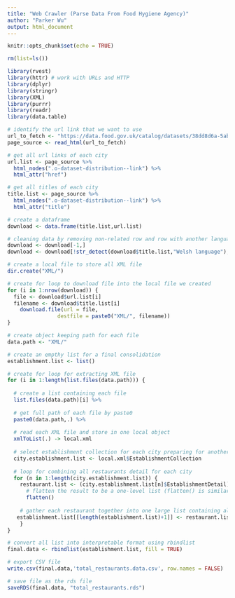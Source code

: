```yaml
---
title: "Web Crawler (Parse Data From Food Hygiene Agency)"
author: "Parker Wu"
output: html_document
---
```


```r
knitr::opts_chunk$set(echo = TRUE)
```

```r
rm(list=ls())
```

```r
library(rvest)
library(httr) # work with URLs and HTTP
library(dplyr)
library(stringr)
library(XML)
library(purrr)
library(readr)
library(data.table)
```
```r
# identify the url link that we want to use
url_to_fetch <- "https://data.food.gov.uk/catalog/datasets/38dd8d6a-5ab1-4f50-b753-ab33288e3200"
page_source <- read_html(url_to_fetch)
```

```r
# get all url links of each city
url.list <- page_source %>%
  html_nodes(".o-dataset-distribution--link") %>%
  html_attr("href")

# get all titles of each city
title.list <- page_source %>%
  html_nodes(".o-dataset-distribution--link") %>%
  html_attr("title")

# create a dataframe
download <- data.frame(title.list,url.list)

# cleaning data by removing non-related row and row with another language as we need to prepare the data for further analysis
download <- download[-1,]
download <- download[!str_detect(download$title.list,"Welsh language"), ]
```

```r
# create a local file to store all XML file
dir.create("XML/")

# create for loop to download file into the local file we created
for (i in 1:nrow(download)) {
  file <- download$url.list[i]
  filename <- download$title.list[i]
    download.file(url = file,
                destfile = paste0("XML/", filename))
}
```

```r
# create object keeping path for each file
data.path <- "XML/"

# create an empthy list for a final consolidation
establishment.list <- list()

# create for loop for extracting XML file
for (i in 1:length(list.files(data.path))) {
  
  # create a list containing each file
  list.files(data.path)[i] %>%
  
  # get full path of each file by paste0  
  paste0(data.path,.) %>% 
  
  # read each XML file and store in one local object
  xmlToList(.) -> local.xml
  
  # select establishment collection for each city preparing for another loop
  city.establishment.list <- local.xml$EstablishmentCollection
  
  # loop for combining all restaurants detail for each city
  for (n in 1:length(city.establishment.list)) {
    restaurant.list <- (city.establishment.list[n]$EstablishmentDetail) %>%
      # flatten the result to be a one-level list (flatten() is similar to unlist(), but return a result as list instead of vector)
      flatten()
   
    # gather each restaurant together into one large list containing all restaurants information
   establishment.list[[length(establishment.list)+1]] <- restaurant.list
    }
}

# convert all list into interpretable format using rbindlist
final.data <- rbindlist(establishment.list, fill = TRUE)

```

```r
# export CSV file
write.csv(final.data,'total_restaurants.data.csv', row.names = FALSE)
```
```r
# save file as the rds file
saveRDS(final.data, "total_restaurants.rds")
```
